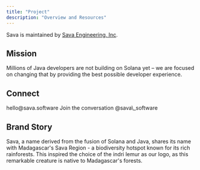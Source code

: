 ```yaml
---
title: "Project"
description: "Overview and Resources"
---
```


Sava is maintained by [<Tooltip tip="https://sava.engineering/">Sava Engineering, Inc</Tooltip>](https://sava.engineering/).


## Mission

Millions of Java developers are not building on Solana yet – we are focused on changing that by providing the best possible developer experience.

## Connect

<CardGroup cols={3}>
  <Card title="Email" icon="envelope" horizontal={true} href="mailto:hello@sava.software">
    hello@sava.software
  </Card>

  <Card title="Discuss" icon="github" horizontal={true} href="https://github.com/orgs/sava-software/discussions">
    Join the conversation&#x9;
  </Card>

  <Card title="Follow" icon="x-twitter" horizontal={true} href="https://x.com/sava_software">
    @sava\_software
  </Card>
</CardGroup>

## Brand Story

Sava, a name derived from the fusion of Solana and Java, shares its name with Madagascar's Sava Region - a biodiversity hotspot known for its rich rainforests. This inspired the choice of the indri lemur as our logo, as this remarkable creature is native to Madagascar's forests.
